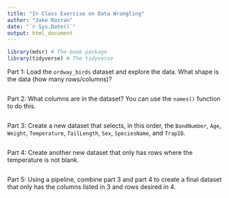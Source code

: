 ```yaml
---
title: "In Class Exercise on Data Wrangling"
author: "Jake Rozran"
date: "`r Sys.Date()`"
output: html_document
---
```


```r
library(mdsr) # The book package
library(tidyverse) # The tidyverse
```

Part 1: Load the `ordway_birds` dataset and explore the data. What shape is the 
data (how many rows/columns)?

```r


```

Part 2: What columns are in the dataset? You can use the `names()` function to 
do this. 

```r


```

Part 3: Create a new dataset that selects, in this order, the `BandNumber`, 
`Age`, `Weight`, `Temperature`, `TailLength`, `Sex`, `SpeciesName`, and `TrapID`.

```r


```

Part 4: Create another new dataset that only has rows where the temperature is 
not blank.

```r


```

Part 5: Using a pipeline, combine part 3 and part 4 to create a final dataset 
that only has the columns listed in 3 and rows desired in 4. 

```r


```